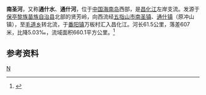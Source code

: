 {{Infobox River
  | river_name      =南圣河
  | image_name      =
  | image_size      = 
  | caption         = 
  | origin          = [[海南省|海南省]][[保亭黎族苗族自治县|保亭黎族苗族自治县]]贤芳岭
  | mouth           = 海南省[[五指山市|五指山市]][[番阳镇|番阳镇]]万板村[[昌化江|昌化江]]
  | basin_countries = {{PRC}}
  | length          = 61.5 公里
  | elevation       = 
  | mouth_elevation =
  | discharge       = 21.1 立方米每秒
  | watershed       = 660.1 平方公里
}}
'''南圣河'''，又称'''通什水'''、'''通什河'''，位于[[中国|中国]][[海南岛|海南岛]]西部，是[[昌化江|昌化江]]左岸支流。发源于[[保亭黎族苗族自治县|保亭黎族苗族自治县]]北部的贤芳岭，向西流经[[五指山市|五指山市]][[南圣镇|南圣镇]]、[[通什镇|通什镇]]（原冲山镇），至[[毛道乡|毛道乡]]转北流，于[[番阳镇|番阳镇]]万板村汇入昌化江。河长61.5公里，落差607米，比降5.03‰，流域面积660.1平方公里。<ref name="中国河湖大典">{{cite book |author=《[[中国河湖大典|中国河湖大典]]》编纂委员会 |title=《中国河湖大典·珠江卷》 |year=2013年1月 |publisher=中国水利水电出版社 |location=北京 |pages=455页|isbn= 978-7-5170-0561-2 }}</ref>
==参考资料==
{{reflist}}

[[Category:海南河流|N]]
